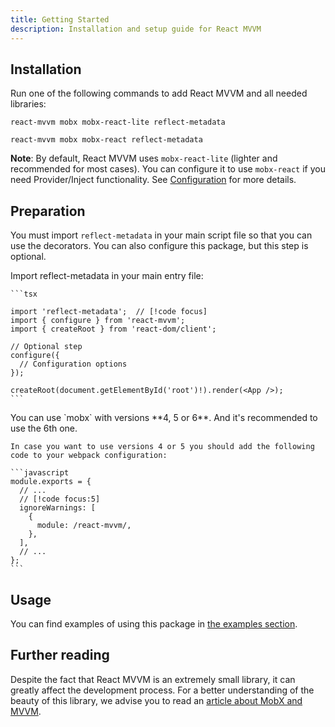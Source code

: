 ```yaml
---
title: Getting Started
description: Installation and setup guide for React MVVM
---
```



## Installation

Run one of the following commands to add React MVVM and all needed libraries:

```package-install tab="mobx-react-lite (recommended)"
react-mvvm mobx mobx-react-lite reflect-metadata
```

```package-install tab="mobx-react"
react-mvvm mobx mobx-react reflect-metadata
```

**Note**: By default, React MVVM uses `mobx-react-lite` (lighter and recommended for most cases). You can configure it to use `mobx-react` if you need Provider/Inject functionality. See [Configuration](/docs/core-concepts/configuration) for more details.

## Preparation

You must import `reflect-metadata` in your main script file so that you can use the decorators. You can also configure this package, but this step is optional.

<Steps>
  <Step>
    Import reflect-metadata in your main entry file:

    ```tsx

    import 'reflect-metadata';  // [!code focus]
    import { configure } from 'react-mvvm';
    import { createRoot } from 'react-dom/client';

    // Optional step
    configure({
      // Configuration options
    });

    createRoot(document.getElementById('root')!).render(<App />);
    ```

  </Step>

  <Step>
    You can use `mobx` with versions **4, 5 or 6**. And it's recommended to use the 6th one.

    In case you want to use versions 4 or 5 you should add the following code to your webpack configuration:

    ```javascript
    module.exports = {
      // ...
      // [!code focus:5]
      ignoreWarnings: [
        {
          module: /react-mvvm/,
        },
      ],
      // ...
    };
    ```

  </Step>
</Steps>

## Usage

You can find examples of using this package in [the examples section](/docs/examples).

## Further reading

Despite the fact that React MVVM is an extremely small library, it can greatly affect the development process. For a better understanding of the beauty of this library, we advise you to read an [article about MobX and MVVM](https://dev.to/yoskutik/mobx-with-mvvm-makes-frontend-developers-life-much-more-easier-than-redux-does-547j).
